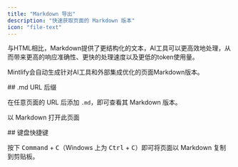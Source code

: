 ```yaml
---
title: "Markdown 导出"
description: "快速获取页面的 Markdown 版本"
icon: "file-text"
---
```



与HTML相比，Markdown提供了更结构化的文本，AI工具可以更高效地处理，从而带来更高的响应准确性、更快的处理速度以及更低的token使用量。

Mintlify会自动生成针对AI工具和外部集成优化的页面Markdown版本。


<div id="md-url-extension">
  ## .md URL 后缀
</div>

在任意页面的 URL 后添加 `.md`，即可查看其 Markdown 版本。

<PreviewButton href="https://mintlify.com/docs/ai/markdown-export.md">以 Markdown 打开此页面</PreviewButton>



<div id="keyboard-shortcut">
  ## 键盘快捷键
</div>

按下 <kbd>Command</kbd> + <kbd>C</kbd>（Windows 上为 <kbd>Ctrl</kbd> + <kbd>C</kbd>）即可将页面以 Markdown 复制到剪贴板。
